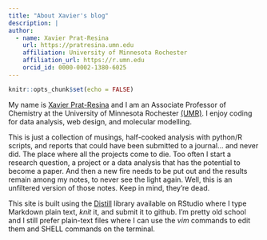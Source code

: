 ```yaml
---
title: "About Xavier's blog"
description: |
author:
  - name: Xavier Prat-Resina 
    url: https://pratresina.umn.edu
    affiliation: University of Minnesota Rochester
    affiliation_url: https://r.umn.edu
    orcid_id: 0000-0002-1380-6025
---
```


```r
knitr::opts_chunk$set(echo = FALSE)
```

My name is [Xavier Prat-Resina](https://pratresina.umn.edu) and I am an Associate Professor of Chemistry at the University of Minnesota Rochester [(UMR)](https://r.umn.edu). I enjoy coding for data analysis, web design, and molecular modelling.

This is just a collection of musings, half-cooked analysis with python/R scripts, and reports that could have been submitted to a journal... and never did. 
The place where all the projects come to die. Too often I start a research question, a project or a data analysis that has the potential to become a paper. 
And then a new fire needs to be put out and the results remain among my notes, to never see the light again.
Well, this is an unfiltered version of those notes. Keep in mind, they're dead.

This site is built using the [Distill](https://rstudio.github.io/distill/) library available on RStudio where I type Markdown plain text, *knit* it, and submit it to github. 
I'm pretty old school and I still prefer plain-text files where I can use the *vim* commands to edit them and SHELL commands on the terminal.